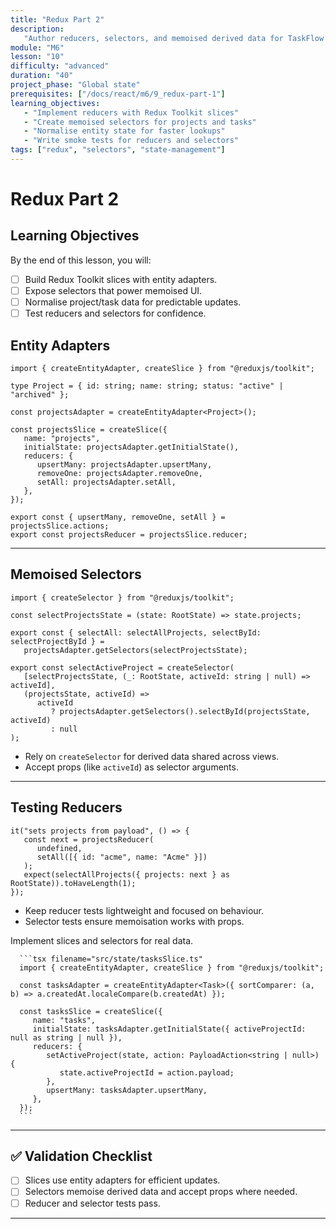 ```yaml
---
title: "Redux Part 2"
description:
   "Author reducers, selectors, and memoised derived data for TaskFlow Pro."
module: "M6"
lesson: "10"
difficulty: "advanced"
duration: "40"
project_phase: "Global state"
prerequisites: ["/docs/react/m6/9_redux-part-1"]
learning_objectives:
   - "Implement reducers with Redux Toolkit slices"
   - "Create memoised selectors for projects and tasks"
   - "Normalise entity state for faster lookups"
   - "Write smoke tests for reducers and selectors"
tags: ["redux", "selectors", "state-management"]
---
```



# Redux Part 2

## Learning Objectives

By the end of this lesson, you will:

-  [ ] Build Redux Toolkit slices with entity adapters.
-  [ ] Expose selectors that power memoised UI.
-  [ ] Normalise project/task data for predictable updates.
-  [ ] Test reducers and selectors for confidence.

## Entity Adapters

```tsx
import { createEntityAdapter, createSlice } from "@reduxjs/toolkit";

type Project = { id: string; name: string; status: "active" | "archived" };

const projectsAdapter = createEntityAdapter<Project>();

const projectsSlice = createSlice({
   name: "projects",
   initialState: projectsAdapter.getInitialState(),
   reducers: {
      upsertMany: projectsAdapter.upsertMany,
      removeOne: projectsAdapter.removeOne,
      setAll: projectsAdapter.setAll,
   },
});

export const { upsertMany, removeOne, setAll } = projectsSlice.actions;
export const projectsReducer = projectsSlice.reducer;
```

---

## Memoised Selectors

```tsx
import { createSelector } from "@reduxjs/toolkit";

const selectProjectsState = (state: RootState) => state.projects;

export const { selectAll: selectAllProjects, selectById: selectProjectById } =
   projectsAdapter.getSelectors(selectProjectsState);

export const selectActiveProject = createSelector(
   [selectProjectsState, (_: RootState, activeId: string | null) => activeId],
   (projectsState, activeId) =>
      activeId
         ? projectsAdapter.getSelectors().selectById(projectsState, activeId)
         : null
);
```

-  Rely on `createSelector` for derived data shared across views.
-  Accept props (like `activeId`) as selector arguments.

---

## Testing Reducers

```tsx
it("sets projects from payload", () => {
   const next = projectsReducer(
      undefined,
      setAll([{ id: "acme", name: "Acme" }])
   );
   expect(selectAllProjects({ projects: next } as RootState)).toHaveLength(1);
});
```

-  Keep reducer tests lightweight and focused on behaviour.
-  Selector tests ensure memoisation works with props.

<Accordions type='single' className='mt-4'>
   <Accordion title='TaskFlow Pro Upgrades'>
      <p>Implement slices and selectors for real data.</p>

      ```tsx filename="src/state/tasksSlice.ts"
      import { createEntityAdapter, createSlice } from "@reduxjs/toolkit";

      const tasksAdapter = createEntityAdapter<Task>({ sortComparer: (a, b) => a.createdAt.localeCompare(b.createdAt) });

      const tasksSlice = createSlice({
         name: "tasks",
         initialState: tasksAdapter.getInitialState({ activeProjectId: null as string | null }),
         reducers: {
            setActiveProject(state, action: PayloadAction<string | null>) {
               state.activeProjectId = action.payload;
            },
            upsertMany: tasksAdapter.upsertMany,
         },
      });
      ```

   </Accordion>
</Accordions>

---

## ✅ Validation Checklist

-  [ ] Slices use entity adapters for efficient updates.
-  [ ] Selectors memoise derived data and accept props where needed.
-  [ ] Reducer and selector tests pass.

---

